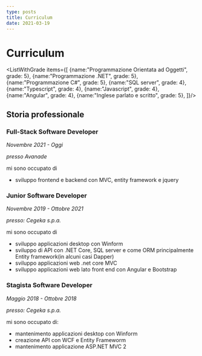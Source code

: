```yaml
---
type: posts
title: Curriculum
date: 2021-03-19
---
```


# Curriculum

<ListWithGrade items={[	
	{name:"Programmazione Orientata ad Oggetti", grade: 5},
	{name:"Programmazione .NET", grade: 5},
	{name:"Programmazione C#", grade: 5},
	{name:"SQL server", grade: 4},
	{name:"Typescript", grade: 4},
	{name:"Javascript", grade: 4},
	{name:"Angular", grade: 4},
	{name:"Inglese parlato e scritto", grade: 5},
	]}/>

## Storia professionale

### Full-Stack Software Developer

_Novembre 2021 - Oggi_

_presso Avanade_

mi sono occupato di
- sviluppo frontend e backend con MVC, entity framework e jquery

### Junior Software Developer 

_Novembre 2019 - Ottobre 2021_

_presso: Cegeka s.p.a._

mi sono occupato di
- sviluppo applicazioni desktop con Winform
- sviluppo di API con .NET Core, SQL server e come ORM principalmente Entity framework(in alcuni casi Dapper)
- sviluppo applicazioni web .net core MVC
- sviluppo applicazioni web lato front end con Angular e Bootstrap

### Stagista Software Developer 

_Maggio 2018 - Ottobre 2018_

_presso: Cegeka s.p.a._

mi sono occupato di:

- mantenimento applicazioni desktop con Winform
- creazione API con WCF e Entity Frameworm
- mantenimento applicazione ASP.NET MVC 2